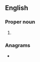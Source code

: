 ==English==

===Proper noun===
{{en-proper noun}}

# {{initialism of|{{w|European Synchrotron Radiation Facility}}|lang=en}}

===Anagrams===
* {{anagrams|en|FERS|erfs|f***ers|refs|serf}}